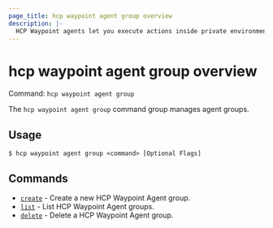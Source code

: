 ```yaml
---
page_title: hcp waypoint agent group overview
description: |-
  HCP Waypoint agents let you execute actions inside private environments. Use `hcp waypoint agent group` commands to manage HCP Waypoint agent groups.
---
```


# hcp waypoint agent group overview

Command: `hcp waypoint agent group` 

The `hcp waypoint agent group` command group manages agent groups.

## Usage

```shell-session
$ hcp waypoint agent group <command> [Optional Flags]
```

## Commands

- [`create`](/hcp/docs/cli/commands/waypoint/agent/group/create) - Create a new HCP Waypoint Agent group.
- [`list`](/hcp/docs/cli/commands/waypoint/agent/group/list) - List HCP Waypoint Agent groups.
- [`delete`](/hcp/docs/cli/commands/waypoint/agent/group/delete) - Delete a HCP Waypoint Agent group.

